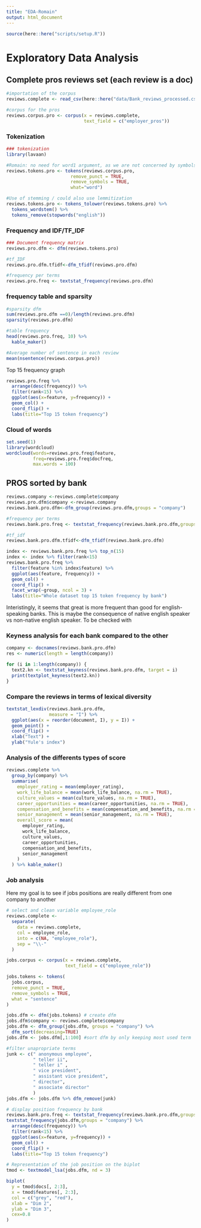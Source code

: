 ```yaml
---
title: "EDA-Romain"
output: html_document
---
```


```r
source(here::here("scripts/setup.R"))
```

# Exploratory Data Analysis

## Complete pros reviews set (each review is a doc)


```r
#importation of the corpus
reviews.complete <- read_csv(here::here("data/Bank_reviews_processed.csv"))

#corpus for the pros
reviews.corpus.pro <- corpus(x = reviews.complete,
                             text_field = c("employer_pros"))

```

### Tokenization
```r
### tokenization
library(lavaan)

#Romain: no need for word1 argument, as we are not concerned by symbols or whatever.
reviews.tokens.pro <- tokens(reviews.corpus.pro, 
                        remove_punct = TRUE, 
                        remove_symbols = TRUE, 
                        what="word")

#Use of stemming / could also use lemmitization
reviews.tokens.pro <- tokens_tolower(reviews.tokens.pro) %>% 
  tokens_wordstem() %>%
  tokens_remove(stopwords("english"))
```

### Frequency and IDF/TF_IDF
```r
### Document frequency matrix
reviews.pro.dfm <- dfm(reviews.tokens.pro)

#tf_IDF
reviews.pro.dfm.tfidf<-dfm_tfidf(reviews.pro.dfm)

#frequency per terms 
reviews.pro.freq <- textstat_frequency(reviews.pro.dfm)
```

### frequency table and sparsity
```r
#sparsity dfm
sum(reviews.pro.dfm ==0)/length(reviews.pro.dfm)
sparsity(reviews.pro.dfm)

#table frequency
head(reviews.pro.freq, 10) %>%
  kable_maker()

#Average number of sentence in each review
mean(nsentence(reviews.corpus.pro))
```


Top 15 frequency graph
```r
reviews.pro.freq %>%
  arrange(desc(frequency)) %>%
  filter(rank<15) %>% 
  ggplot(aes(x=feature, y=frequency)) + 
  geom_col() + 
  coord_flip() +
  labs(title="Top 15 token frequency")
```

### Cloud of words
```r
set.seed(1)
library(wordcloud)
wordcloud(words=reviews.pro.freq$feature,
          freq=reviews.pro.freq$docfreq,
          max.words = 100) 
```

## PROS sorted by bank
```r
reviews.company <-reviews.complete$company
reviews.pro.dfm$company <-reviews.company
reviews.bank.pro.dfm<-dfm_group(reviews.pro.dfm,groups = "company")

#frequency per terms
reviews.bank.pro.freq <- textstat_frequency(reviews.bank.pro.dfm,groups = "company")

#tf_idf
reviews.bank.pro.dfm.tfidf<-dfm_tfidf(reviews.bank.pro.dfm)

index <- reviews.bank.pro.freq %>% top_n(15)
index <- index %>% filter(rank<15)
reviews.bank.pro.freq %>% 
  filter(feature %in% index$feature) %>% 
  ggplot(aes(feature, frequency)) + 
  geom_col() + 
  coord_flip() +
  facet_wrap(~group, ncol = 3) +
  labs(title="Whole dataset top 15 token frequency by bank")
```
Interistingly, it seems that great is more frequent than good for english-speaking banks. This is maybe the consequence of native english speaker vs non-native english speaker. To be checked with


### Keyness analysis for each bank compared to the other
```r
company <- docnames(reviews.bank.pro.dfm)
res <- numeric(length = length(company))

for (i in 1:length(company)) {
  text2.kn <- textstat_keyness(reviews.bank.pro.dfm, target = i)
  print(textplot_keyness(text2.kn))
}
```


### Compare the reviews in terms of lexical diversity
```r
textstat_lexdiv(reviews.bank.pro.dfm,
                measure = "I") %>%
  ggplot(aes(x = reorder(document, I), y = I)) +
  geom_point() +
  coord_flip() +
  xlab("Text") +
  ylab("Yule's index")
```

### Analysis of the differents types of score
```r
reviews.complete %>%
  group_by(company) %>%
  summarise(
    employer_rating = mean(employer_rating),
    work_life_balance = mean(work_life_balance, na.rm = TRUE),
    culture_values = mean(culture_values, na.rm = TRUE),
    career_opportunities = mean(career_opportunities, na.rm = TRUE),
    compensation_and_benefits = mean(compensation_and_benefits, na.rm = TRUE),
    senior_management = mean(senior_management, na.rm = TRUE),
    overall_score = mean(
      employer_rating,
      work_life_balance,
      culture_values,
      career_opportunities,
      compensation_and_benefits,
      senior_management
    )
  ) %>% kable_maker()
```

### Job analysis
Here my goal is to see if jobs positions are really different from one company to another
```r
# select and clean variable employee_role
reviews.complete <-
  separate(
    data = reviews.complete,
    col = employee_role,
    into = c(NA, "employee_role"),
    sep = "\\-"
  )

jobs.corpus <- corpus(x = reviews.complete,
                      text_field = c("employee_role"))

jobs.tokens <- tokens(
  jobs.corpus,
  remove_punct = TRUE,
  remove_symbols = TRUE,
  what = "sentence"
)

jobs.dfm <- dfm(jobs.tokens) # create dfm
jobs.dfm$company <- reviews.complete$company
jobs.dfm <- dfm_group(jobs.dfm, groups = "company") %>% 
  dfm_sort(decreasing=TRUE)
jobs.dfm <- jobs.dfm[,1:100] #sort dfm by only keeping most used term

#filter unapropriate terms
junk <- c(" anonymous employee",
          " teller ii",
          " teller i" ,
          " vice president",
          " assistant vice president",
          " director",
          " associate director"
          )
jobs.dfm <- jobs.dfm %>% dfm_remove(junk)

# display position frequency by bank
reviews.bank.pro.freq <- textstat_frequency(reviews.bank.pro.dfm,groups = "company")
textstat_frequency(jobs.dfm,groups = "company") %>%
  arrange(desc(frequency)) %>%
  filter(rank<15) %>% 
  ggplot(aes(x=feature, y=frequency)) + 
  geom_col() + 
  coord_flip() +
  labs(title="Top 15 token frequency")

# Representation of the job position on the biplot
tmod <- textmodel_lsa(jobs.dfm, nd = 3)

biplot(
  y = tmod$docs[, 2:3],
  x = tmod$features[, 2:3],
  col = c("grey", "red"),
  xlab = "Dim 2",
  ylab = "Dim 3",
  cex=0.8
)

```


